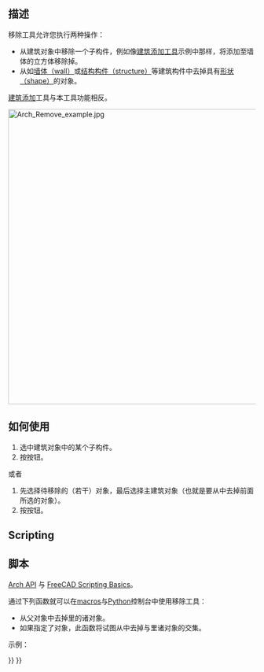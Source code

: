 <languages/>

<div class="mw-translate-fuzzy">
{{docnav/zh-cn|[[Arch_Add|Add component]]|[[Arch_Survey|Survey]]|[[Arch_Workbench|Arch]]|IconL=Arch_Add.svg |IconC=Workbench_Arch.svg |IconR=Arch_Survey.svg}}
</div>

{{VeryImportantMessage|THIS COMMAND IS PART OF THE INTEGRATED [[BIM_Workbench|BIM WORKBENCH]] IN V1.0<br>
This page has been updated for that version.}}

<div class="mw-translate-fuzzy">
{{GuiCommand/zh-cn
|Name=Arch Remove
|Name/zh-cn=建筑移除工具
|MenuLocation=Arch → Remove
|Workbenches=[[Arch_Workbench/zh-cn|Arch]]
|SeeAlso=[[Arch Add/zh-cn]]
}}
</div>

<span id="Description"></span>
==描述==

<div class="mw-translate-fuzzy">
移除工具允许您执行两种操作：
* 从建筑对象中移除一个子构件，例如像[[Arch Add|建筑添加工具]]示例中那样，将添加至墙体的立方体移除掉。
* 从如[[Arch Wall|墙体（wall）]]或[[Arch Structure|结构构件（structure）]]等建筑构件中去掉具有[[Part_Workbench|形状（shape）]]的对象。
</div>

<div class="mw-translate-fuzzy">
[[Arch Add|建筑添加]]工具与本工具功能相反。
</div>

[[Image:Arch Remove example.jpg|600px]]
{{Caption|从墙体中去掉一个立方体，于是便留下了一个洞。}}

<span id="Usage"></span>
<div class="mw-translate-fuzzy">
==如何使用==
</div>

<div class="mw-translate-fuzzy">
# 选中建筑对象中的某个子构件。
# 按{{Button|[[Image:Arch Remove.svg|16px]] [[Arch Remove|Remove]]}}按钮。
</div>

<div class="mw-translate-fuzzy">
或者 
# 先选择待移除的（若干）对象，最后选择主建筑对象（也就是要从中去掉前面所选的对象）。
# 按{{Button|[[Image:Arch Remove.svg|16px]] [[Arch Remove|Remove]]}}按钮。
</div>

==Scripting==

<div class="mw-translate-fuzzy">
==脚本==
{{Emphasis|参阅:}} [[Arch API]] 与 [[FreeCAD Scripting Basics]]。
</div>

<div class="mw-translate-fuzzy">
通过下列函数就可以在[[macros]]与[[Python]]控制台中使用移除工具：
</div>

{{Code|code=
removeComponents(objectsList, host=None)
}}

* 从父对象中去掉{{incode|objectsList}}里的诸对象。
* 如果指定了{{incode|host}}对象，此函数将试图从{{incode|host}}中去掉与{{incode|objectsList}}里诸对象的交集。

示例：

{{Code|code=
import FreeCAD, Draft, Arch

Line = Draft.makeWire([FreeCAD.Vector(0, 0, 0),FreeCAD.Vector(2000, 2000, 0)])
Wall = Arch.makeWall(Line, width=150, height=3000)

Box = FreeCAD.ActiveDocument.addObject("Part::Box", "Box")
Box.Length = 900
Box.Width = 450
Box.Height = 2000
FreeCAD.ActiveDocument.recompute()

Draft.rotate(Box, 45)
Draft.move(Box, FreeCAD.Vector(1000, 700, 0))

Arch.removeComponents(Box, Wall)
FreeCAD.ActiveDocument.recompute()
}}


<div class="mw-translate-fuzzy">
{{docnav/zh-cn|[[Arch_Add|Add component]]|[[Arch_Survey|Survey]]|[[Arch_Workbench|Arch]]|IconL=Arch_Add.svg |IconC=Workbench_Arch.svg |IconR=Arch_Survey.svg}}
</div>

{{BIM_Tools_navi{{#translation:}}}}
{{Userdocnavi{{#translation:}}}}